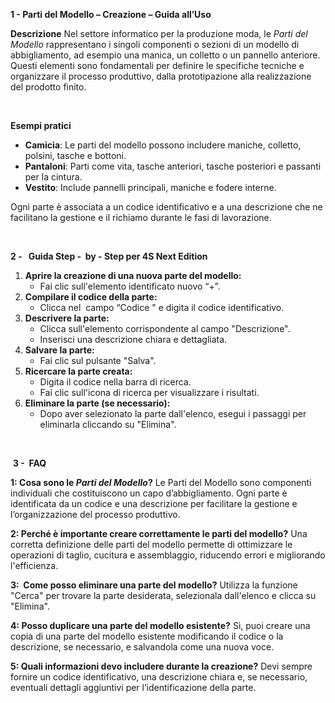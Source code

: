 **1 - Parti del Modello – Creazione – Guida all’Uso**

**Descrizione** Nel settore informatico per la produzione moda, le *Parti del Modello* rappresentano i singoli componenti o sezioni di un modello di abbigliamento, ad esempio una manica, un colletto o un pannello anteriore. Questi elementi sono fondamentali per definire le specifiche tecniche e organizzare il processo produttivo, dalla prototipazione alla realizzazione del prodotto finito.

 

**Esempi pratici**

* **Camicia**: Le parti del modello possono includere maniche, colletto, polsini, tasche e bottoni.
* **Pantaloni**: Parti come vita, tasche anteriori, tasche posteriori e passanti per la cintura.
* **Vestito**: Include pannelli principali, maniche e fodere interne.

Ogni parte è associata a un codice identificativo e a una descrizione che ne facilitano la gestione e il richiamo durante le fasi di lavorazione.

 

**2 -   Guida Step -  by - Step per 4S Next Edition**

1. **Aprire la creazione di una nuova parte del modello:**
   * Fai clic sull'elemento identificato nuovo “+”.
2. **Compilare il codice della parte:**
   * Clicca nel  campo “Codice " e digita il codice identificativo.
3. **Descrivere la parte:**
   * Clicca sull'elemento corrispondente al campo "Descrizione".
   * Inserisci una descrizione chiara e dettagliata.
4. **Salvare la parte:**
   * Fai clic sul pulsante "Salva".
5. **Ricercare la parte creata:**
   * Digita il codice nella barra di ricerca.
   * Fai clic sull'icona di ricerca per visualizzare i risultati.
6. **Eliminare la parte (se necessario):**
   * Dopo aver selezionato la parte dall'elenco, esegui i passaggi per eliminarla cliccando su "Elimina".

 

 **3 -  FAQ**

**1: Cosa sono le *Parti del Modello*?** Le Parti del Modello sono componenti individuali che costituiscono un capo d’abbigliamento. Ogni parte è identificata da un codice e una descrizione per facilitare la gestione e l’organizzazione del processo produttivo.

**2: Perché è importante creare correttamente le parti del modello?** Una corretta definizione delle parti del modello permette di ottimizzare le operazioni di taglio, cucitura e assemblaggio, riducendo errori e migliorando l'efficienza.

**3:  Come posso eliminare una parte del modello?** Utilizza la funzione "Cerca" per trovare la parte desiderata, selezionala dall'elenco e clicca su "Elimina".

**4: Posso duplicare una parte del modello esistente?** Sì, puoi creare una copia di una parte del modello esistente modificando il codice o la descrizione, se necessario, e salvandola come una nuova voce.

**5: Quali informazioni devo includere durante la creazione?** Devi sempre fornire un codice identificativo, una descrizione chiara e, se necessario, eventuali dettagli aggiuntivi per l’identificazione della parte.